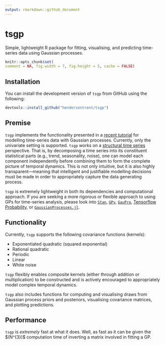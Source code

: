 ```yaml
---
output: rmarkdown::github_document
---
```


# tsgp

Simple, lightweight R package for fitting, visualising, and predicting time-series data using Gaussian processes.

```r
knitr::opts_chunk$set(
comment = NA, fig.width = 7, fig.height = 5, cache = FALSE)
```

## Installation

You can install the development version of `tsgp` from GitHub using the following:

```r
devtools::install_github("hendersontrent/tsgp")
```

## Premise

`tsgp` implements the functionality presented in a [recent tutorial](https://hendersontrent.github.io/posts/2024/05/gaussian-process-time-series/) for modelling time-series data with Gaussian processes. Currently, only the univariate setting is supported. `tsgp` works on a [structural time series](https://www.sciencedirect.com/science/article/abs/pii/S0169716105800458) perspective. That is, by decomposing a time series into its constituent statistical parts (e.g., trend, seasonality, noise), one can model each component independently before combining them to form the complete picture of temporal dynamics. This is not only intuitive, but it is also highly transparent---meaning that intelligent and justifiable modelling decisions must be made in order to appropriately capture the data generating process.

`tsgp` is extremely lightweight in both its dependencies and computational approach. If you are seeking a more rigorous or flexible approach to using GPs for time-series analysis, please look into [`Stan`](https://mc-stan.org), [`GPy`](https://gpy.readthedocs.io/en/deploy/), [`GauPro`](https://github.com/CollinErickson/GauPro), [Tensorflow Probability](https://www.tensorflow.org/probability), or [`GaussianProcesses.jl`](https://github.com/STOR-i/GaussianProcesses.jl).

## Functionality

Currently, `tsgp` supports the following covariance functions (kernels):

* Exponentiated quadratic (squared exponential)
* Rational quadratic
* Periodic
* Linear
* White noise

`tsgp` flexibly enables composite kernels (either through addition or multiplication) to be constructed and is actively encouraged to appropriately model complex temporal dynamics.

`tsgp` also includes functions for computing and visualising draws from Gaussian process priors and posteriors, visualising covariance matrices, and plotting predictions.

## Performance

`tsgp` is *extremely* fast at what it does. Well, as fast as it can be given the $\mathcal{O}(N^{3})\$ computation time of inverting a matrix involved in fitting a GP.

